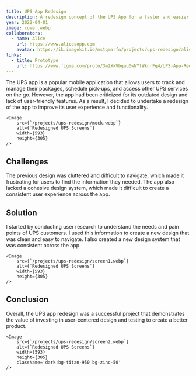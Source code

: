 ```yaml
---
title: UPS App Redesign
description: A redesign concept of the UPS App for a faster and easier way to send and track your packages.
year: 2022-04-01
image: cover.webp
collaborators:
  - name: Alice
    url: https://www.alicesopp.com
    avatar: https://ik.imagekit.io/mstqmarfn/projects/ups-redesign/alice.webp
links:
  - title: Prototype
    url: https://www.figma.com/proto/3m2XkVbguuGwNYfWknrFg4/UPS-App-Redesign?page-id=138%3A18&node-id=707%3A12467&viewport=113%2C371%2C0.03&scaling=scale-down&starting-point-node-id=707%3A12467
---
```


The UPS app is a popular mobile application that allows users to track and manage their packages, schedule pick-ups, and access other UPS services on the go. However, the app had been criticized for its outdated design and lack of user-friendly features. As a result, I decided to undertake a redesign of the app to improve its user experience and functionality.


    <Image 
        src={`/projects/ups-redesign/mock.webp`}
        alt={`Redesigned UPS Screens`}
        width={593}
        height={305}
    />


## Challenges

The previous design was cluttered and difficult to navigate, which made it frustrating for users to find the information they needed. The app also lacked a cohesive design system, which made it difficult to create a consistent user experience across the app.

## Solution

I started by conducting user research to understand the needs and pain points of UPS customers. I used this information to create a new design that was clean and easy to navigate. I also created a new design system that was consistent across the app.


    <Image 
        src={`/projects/ups-redesign/screen1.webp`}
        alt={`Redesigned UPS Screens`}
        width={593}
        height={305}
    />


## Conclusion

Overall, the UPS app redesign was a successful project that demonstrates the value of investing in user-centered design and testing to create a better product.


    <Image 
        src={`/projects/ups-redesign/screen2.webp`}
        alt={`Redesigned UPS Screens`}
        width={593}
        height={305}
        className='dark:bg-titan-950 bg-zinc-50'
    />
